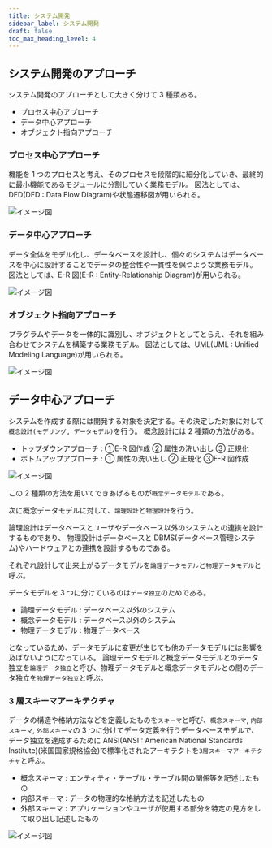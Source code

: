 ```yaml
---
title: システム開発
sidebar_label: システム開発
draft: false
toc_max_heading_level: 4
---
```


## システム開発のアプローチ

システム開発のアプローチとして大きく分けて 3 種類ある。

- プロセス中心アプローチ
- データ中心アプローチ
- オブジェクト指向アプローチ

### プロセス中心アプローチ

機能を 1 つのプロセスと考え、そのプロセスを段階的に細分化していき、最終的に最小機能であるモジュールに分割していく業務モデル。
図法としては、DFD(DFD : Data Flow Diagram)や状態遷移図が用いられる。

![イメージ図](/img/svg/Database/system-development/system-development-1.drawio.svg "プロセス中心アプローチ")

### データ中心アプローチ

データ全体をモデル化し、データベースを設計し、個々のシステムはデータベースを中心に設計することでデータの整合性や一貫性を保つような業務モデル。
図法としては、E-R 図(E-R : Entity-Relationship Diagram)が用いられる。

![イメージ図](/img/svg/Database/system-development/system-development-2.drawio.svg "データ中心アプローチ")

### オブジェクト指向アプローチ

プラグラムやデータを一体的に識別し、オブジェクトとしてとらえ、それを組み合わせてシステムを構築する業務モデル。
図法としては、UML(UML : Unified Modeling Language)が用いられる。

![イメージ図](/img/svg/Database/system-development/system-development-3.drawio.svg "オブジェクト指向アプローチ")

## データ中心アプローチ

システムを作成する際には開発する対象を決定する。その決定した対象に対して`概念設計(モデリング, データモデル)`を行う。
概念設計には 2 種類の方法がある。

- トップダウンアプローチ : ①E-R 図作成 ② 属性の洗い出し ③ 正規化
- ボトムアップアプローチ : ① 属性の洗い出し ② 正規化 ③E-R 図作成

![イメージ図](/img/svg/Database/system-development/system-development-4.drawio.svg "トップダウンアプローチとボトムアップアプローチ")

この 2 種類の方法を用いてできあげるものが`概念データモデル`である。

次に概念データモデルに対して、`論理設計`と`物理設計`を行う。

論理設計はデータベースとユーザやデータベース以外のシステムとの連携を設計するものであり、
物理設計はデータベースと DBMS(データベース管理システム)やハードウェアとの連携を設計するものである。

それぞれ設計して出来上がるデータモデルを`論理データモデル`と`物理データモデル`と呼ぶ。

データモデルを 3 つに分けているのは`データ独立`のためである。

- 論理データモデル : データベース以外のシステム
- 概念データモデル : データベース以外のシステム
- 物理データモデル : 物理データベース

となっているため、データモデルに変更が生じても他のデータモデルには影響を及ばないようになっている。
論理データモデルと概念データモデルとのデータ独立を`論理データ独立`と呼び、物理データモデルと概念データモデルとの間のデータ独立を`物理データ独立`と呼ぶ。

### 3 層スキーマアーキテクチャ

データの構造や格納方法などを定義したものを`スキーマ`と呼び、`概念スキーマ`, `内部スキーマ`, `外部スキーマ`の 3 つに分けてデータ定義を行うデータベースモデルで、データ独立を達成するために
ANSI(ANSI : American National Standards Institute)(米国国家規格協会)で標準化されたアーキテクトを`3層スキーマアーキテクチャ`と呼ぶ。

- 概念スキーマ : エンティティ・テーブル・テーブル間の関係等を記述したもの
- 内部スキーマ : データの物理的な格納方法を記述したもの
- 外部スキーマ : アプリケーションやユーザが使用する部分を特定の見方をして取り出し記述したもの

![イメージ図](/img/svg/Database/system-development/system-development-5.drawio.svg "3層スキーマアーキテクチャ")

